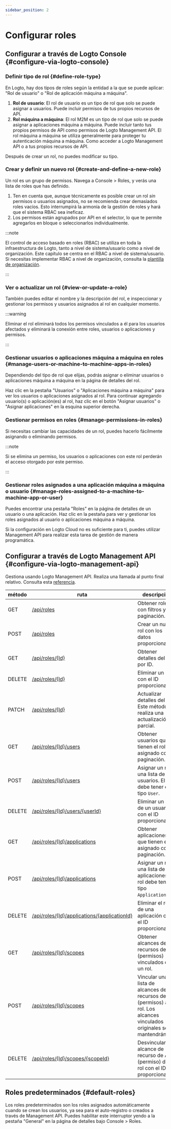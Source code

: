 ```yaml
---
sidebar_position: 2
---
```


# Configurar roles

## Configurar a través de Logto Console \{#configure-via-logto-console}

### Definir tipo de rol \{#define-role-type}

En Logto, hay dos tipos de roles según la entidad a la que se puede aplicar: "Rol de usuario" o "Rol de aplicación máquina a máquina".

1. **Rol de usuario**: El rol de usuario es un tipo de rol que solo se puede asignar a usuarios. Puede incluir permisos de tus propios recursos de API.
2. **Rol máquina a máquina**: El rol M2M es un tipo de rol que solo se puede asignar a aplicaciones máquina a máquina. Puede incluir tanto tus propios permisos de API como permisos de Logto Management API. El rol máquina a máquina se utiliza generalmente para proteger tu autenticación máquina a máquina. Como acceder a Logto Management API o a tus propios recursos de API.

Después de crear un rol, no puedes modificar su tipo.

### Crear y definir un nuevo rol \{#create-and-define-a-new-role}

Un rol es un grupo de permisos. Navega a <CloudLink to="/roles">Console > Roles</CloudLink>, y verás una lista de roles que has definido.

1. Ten en cuenta que, aunque técnicamente es posible crear un rol _sin_ permisos o usuarios asignados, no se recomienda crear demasiados roles vacíos. Esto interrumpirá la armonía de la gestión de roles y hará que el sistema RBAC sea ineficaz.
2. Los permisos están agrupados por API en el selector, lo que te permite agregarlos en bloque o seleccionarlos individualmente.

:::note

El control de acceso basado en roles (RBAC) se utiliza en toda la infraestructura de Logto, tanto a nivel de sistema/usuario como a nivel de organización. Este capítulo se centra en el RBAC a nivel de sistema/usuario. Si necesitas implementar RBAC a nivel de organización, consulta la [plantilla de organización](/authorization/organization-template).

:::

### Ver o actualizar un rol \{#view-or-update-a-role}

También puedes editar el nombre y la descripción del rol, e inspeccionar y gestionar los permisos y usuarios asignados al rol en cualquier momento.

:::warning

Eliminar el rol eliminará todos los permisos vinculados a él para los usuarios afectados y eliminará la conexión entre roles, usuarios o aplicaciones y permisos.

:::

### Gestionar usuarios o aplicaciones máquina a máquina en roles \{#manage-users-or-machine-to-machine-apps-in-roles}

Dependiendo del tipo de rol que elijas, podrás asignar o eliminar usuarios o aplicaciones máquina a máquina en la página de detalles del rol.

Haz clic en la pestaña "Usuarios" o "Aplicaciones máquina a máquina" para ver los usuarios o aplicaciones asignados al rol. Para continuar agregando usuario(s) o aplicación(es) al rol, haz clic en el botón "Asignar usuarios" o "Asignar aplicaciones" en la esquina superior derecha.

### Gestionar permisos en roles \{#manage-permissions-in-roles}

Si necesitas cambiar las capacidades de un rol, puedes hacerlo fácilmente asignando o eliminando permisos.

:::note

Si se elimina un permiso, los usuarios o aplicaciones con este rol perderán el acceso otorgado por este permiso.

:::

### Gestionar roles asignados a una aplicación máquina a máquina o usuario \{#manage-roles-assigned-to-a-machine-to-machine-app-or-user}

Puedes encontrar una pestaña "Roles" en la página de detalles de un usuario o una aplicación. Haz clic en la pestaña para ver y gestionar los roles asignados al usuario o aplicaciones máquina a máquina.

Si la configuración en Logto Cloud no es suficiente para ti, puedes utilizar Management API para realizar esta tarea de gestión de manera programática.

## Configurar a través de Logto Management API \{#configure-via-logto-management-api}

Gestiona usando Logto Management API. Realiza una llamada al punto final relativo. Consulta esta [referencia](https://openapi.logto.io/operation/operation-listresourcescopes).

| método | ruta                                                                                                                   | descripción                                                                                                              |
| ------ | ---------------------------------------------------------------------------------------------------------------------- | ------------------------------------------------------------------------------------------------------------------------ |
| GET    | [/api/roles](https://openapi.logto.io/operation/operation-listroles)                                                   | Obtener roles con filtros y paginación.                                                                                  |
| POST   | [/api/roles](https://openapi.logto.io/operation/operation-createrole)                                                  | Crear un nuevo rol con los datos proporcionados.                                                                         |
| GET    | [/api/roles/\{Id\}](https://openapi.logto.io/operation/operation-getrole)                                              | Obtener detalles del rol por ID.                                                                                         |
| DELETE | [/api/roles/\{Id\}](https://openapi.logto.io/operation/operation-deleterole)                                           | Eliminar un rol con el ID proporcionado.                                                                                 |
| PATCH  | [/api/roles/\{Id\}](https://openapi.logto.io/operation/operation-updaterole)                                           | Actualizar detalles del rol. Este método realiza una actualización parcial.                                              |
| GET    | [/api/roles/\{Id\}/users](https://openapi.logto.io/operation/operation-listroleusers)                                  | Obtener usuarios que tienen el rol asignado con paginación.                                                              |
| POST   | [/api/roles/\{Id\}/users](https://openapi.logto.io/operation/operation-createroleuser)                                 | Asignar un rol a una lista de usuarios. El rol debe tener el tipo `User`.                                                |
| DELETE | [/api/roles/\{Id\}/users/\{userId\}](https://openapi.logto.io/operation/operation-deleteroleuser)                      | Eliminar un rol de un usuario con el ID proporcionado.                                                                   |
| GET    | [/api/roles/\{Id\}/applications](https://openapi.logto.io/operation/operation-listroleapplications)                    | Obtener aplicaciones que tienen el rol asignado con paginación.                                                          |
| POST   | [/api/roles/\{Id\}/applications](https://openapi.logto.io/operation/operation-createroleapplication)                   | Asignar un rol a una lista de aplicaciones. El rol debe tener el tipo `Application`.                                     |
| DELETE | [/api/roles/\{Id\}/applications/\{applicationId\}](https://openapi.logto.io/operation/operation-deleteroleapplication) | Eliminar el rol de una aplicación con el ID proporcionado.                                                               |
| GET    | [/api/roles/\{Id\}/scopes](https://openapi.logto.io/operation/operation-listrolescopes)                                | Obtener alcances de recursos de API (permisos) vinculados con un rol.                                                    |
| POST   | [/api/roles/\{Id\}/scopes](https://openapi.logto.io/operation/operation-createrolescope)                               | Vincular una lista de alcances de recursos de API (permisos) a un rol. Los alcances vinculados originales se mantendrán. |
| DELETE | [/api/roles/\{Id\}/scopes/\{scopeId\}](https://openapi.logto.io/operation/operation-deleterolescope)                   | Desvincular un alcance de recurso de API (permiso) de un rol con el ID proporcionado.                                    |

## Roles predeterminados \{#default-roles}

Los roles predeterminados son los roles asignados automáticamente cuando se crean los usuarios, ya sea para el auto-registro o creados a través de Management API. Puedes habilitar este interruptor yendo a la pestaña "General" en la página de detalles bajo <CloudLink to="/roles">Console > Roles</CloudLink>.
